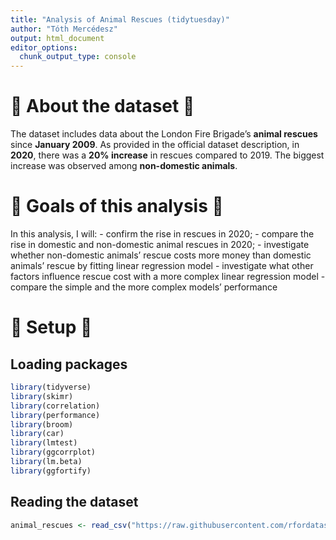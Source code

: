 ```yaml
---
title: "Analysis of Animal Rescues (tidytuesday)"
author: "Tóth Mercédesz"
output: html_document
editor_options: 
  chunk_output_type: console
---
```

# 🐾 About the dataset 🐾
The dataset includes data about the London Fire Brigade's **animal rescues** since **January 2009**. As provided in the official dataset description, in **2020**, there was a **20% increase** in rescues compared to 2019. The biggest increase was observed among **non-domestic animals**.

# 🐾 Goals of this analysis 🐾
In this analysis, I will:
- confirm the rise in rescues in 2020;
- compare the rise in domestic and non-domestic animal rescues in 2020;
- investigate whether non-domestic animals' rescue costs more money  than domestic animals' rescue by fitting linear regression model
- investigate what other factors influence rescue cost with a more complex linear regression model
- compare the simple and the more complex models' performance

# 🐾 Setup 🐾
## Loading packages
```r
library(tidyverse)
library(skimr)
library(correlation)
library(performance)
library(broom)
library(car)
library(lmtest)
library(ggcorrplot)
library(lm.beta)
library(ggfortify)
```
## Reading the dataset
```r
animal_rescues <- read_csv("https://raw.githubusercontent.com/rfordatascience/tidytuesday/main/data/2021/2021-06-29/animal_rescues.csv")
```
